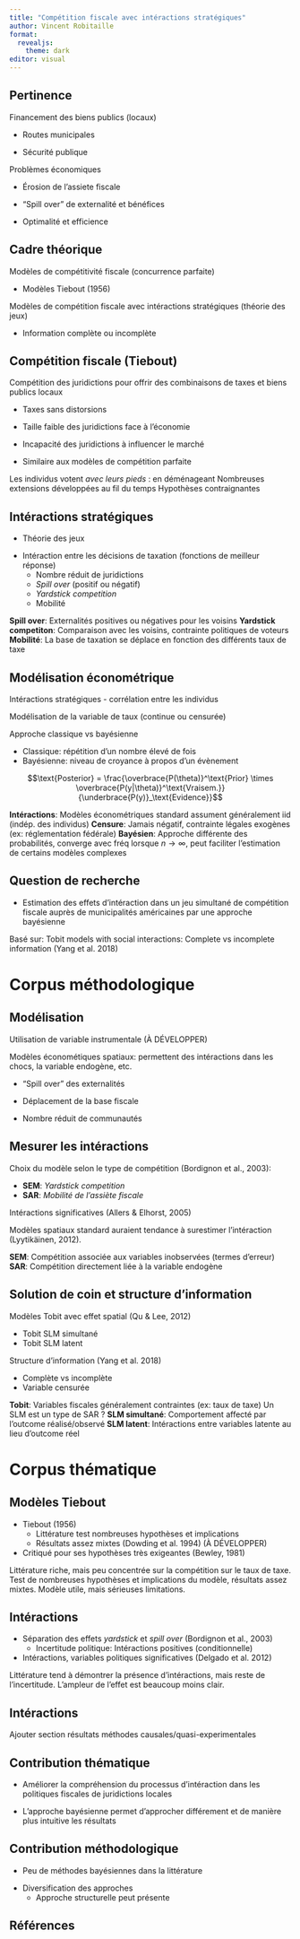 ```yaml
---
title: "Compétition fiscale avec intéractions stratégiques"
author: Vincent Robitaille
format: 
  revealjs:
    theme: dark
editor: visual
---
```


## Pertinence

:::: {.fragment .fade-in}
::: {.fragment .semi-fade-out}
Financement des biens publics (locaux)
:::
::::

:::: {.fragment .fade-in}
::: {.fragment .semi-fade-out}
-   Routes municipales
:::
::::

:::: {.fragment .fade-in}
::: {.fragment .semi-fade-out}
-   Sécurité publique
:::
::::

:::: {.fragment .fade-in}
::: {.fragment .semi-fade-out}
Problèmes économiques
:::
::::

:::: {.fragment .fade-in}
::: {.fragment .semi-fade-out}
-   Érosion de l'assiete fiscale
:::
::::

:::: {.fragment .fade-in}
::: {.fragment .semi-fade-out}
-   "Spill over" de externalité et bénéfices
:::
::::

:::: {.fragment .fade-in}
::: {.fragment .semi-fade-out}
-   Optimalité et efficience
:::
::::

## Cadre théorique

:::: {.fragment .fade-in}
::: {.fragment .semi-fade-out}
Modèles de compétitivité fiscale (concurrence parfaite)

-   Modèles Tiebout (1956)
:::
::::

::: {.fragment .semi-fade-out}
Modèles de compétition fiscale avec intéractions stratégiques (théorie des jeux)

-   Information complète ou incomplète
:::

## Compétition fiscale (Tiebout)

:::: {.fragment .fade-in}
::: {.fragment .semi-fade-out}
Compétition des juridictions pour offrir des combinaisons de taxes et biens publics locaux
:::
::::

:::: {.fragment .fade-in}
::: {.fragment .semi-fade-out}
-   Taxes sans distorsions
:::
::::

:::: {.fragment .fade-in}
::: {.fragment .semi-fade-out}
-   Taille faible des juridictions face à l'économie
:::
::::

:::: {.fragment .fade-in}
::: {.fragment .semi-fade-out}
-   Incapacité des juridictions à influencer le marché
:::
::::

:::: {.fragment .fade-in}
::: {.fragment .semi-fade-out}
-   Similaire aux modèles de compétition parfaite
:::
::::

::: {.notes}
Les individus votent *avec leurs pieds* : en déménageant
Nombreuses extensions développées au fil du temps
Hypothèses contraignantes
:::

## Intéractions stratégiques

:::: {.fragment .fade-in}
::: {.fragment .semi-fade-out}
-   Théorie des jeux
:::
::::

::: {.fragment .fade-in}
-   Intéraction entre les décisions de taxation (fonctions de meilleur réponse)
    -   Nombre réduit de juridictions
    -   *Spill over* (positif ou négatif)
    -   *Yardstick competition*
    -   Mobilité
:::

::: {.notes}
**Spill over**: Externalités positives ou négatives pour les voisins
**Yardstick competiton**: Comparaison avec les voisins, contrainte politiques de voteurs
**Mobilité**: La base de taxation se déplace en fonction des différents taux de taxe
:::

## Modélisation économétrique

:::: {.fragment .fade-in}
::: {.fragment .semi-fade-out}
Intéractions stratégiques - corrélation entre les individus
:::
::::

:::: {.fragment .fade-in}
::: {.fragment .semi-fade-out}
Modélisation de la variable de taux (continue ou censurée)
:::
::::

::: {.fragment .fade-in}
Approche classique vs bayésienne
:::

::: {.fragment .fade-in}
-   Classique: répétition d'un nombre élevé de fois
-   Bayésienne: niveau de croyance à propos d'un évènement
:::

::: {.fragment .fade-in}
$$\text{Posterior} = \frac{\overbrace{P(\theta)}^\text{Prior} \times \overbrace{P(y|\theta)}^\text{Vraisem.}}{\underbrace{P(y)}_\text{Evidence}}$$
:::

::: {.notes}
**Intéractions**: Modèles économétriques standard assument généralement iid (indép. des individus)
**Censure**: Jamais négatif, contrainte légales exogènes (ex: réglementation fédérale)
**Bayésien**: Approche différente des probabilités, converge avec fréq lorsque $n\rightarrow \infty$, peut faciliter l'estimation de certains modèles complexes
:::

## Question de recherche

-   Estimation des effets d'intéraction dans un jeu simultané de compétition fiscale auprès de municipalités américaines par une approche bayésienne

::: {.notes}
Basé sur:
Tobit models with social interactions: Complete vs incomplete information (Yang et al. 2018)
:::

# Corpus méthodologique

## Modélisation

:::: {.fragment .fade-in}
::: {.fragment .semi-fade-out}
Utilisation de variable instrumentale (À DÉVELOPPER)
:::
::::

::: {.fragment .fade-in}
Modèles économétiques spatiaux: permettent des intéractions dans les chocs, la variable endogène, etc.
:::

:::: {.fragment .fade-in}
::: {.fragment .semi-fade-out}
-   "Spill over" des externalités
:::
::::

:::: {.fragment .fade-in}
::: {.fragment .semi-fade-out}
-   Déplacement de la base fiscale
:::
::::

:::: {.fragment .fade-in}
::: {.fragment .semi-fade-out}
-   Nombre réduit de communautés
:::
::::

## Mesurer les intéractions

Choix du modèle selon le type de compétition (Bordignon et al., 2003):

-   **SEM**: *Yardstick competition*
-   **SAR**: *Mobilité de l'assiète fiscale*

Intéractions significatives (Allers & Elhorst, 2005)

Modèles spatiaux standard auraient tendance à surestimer l'intéraction (Lyytikäinen, 2012).

::: {.notes}
**SEM**: Compétition associée aux variables inobservées (termes d'erreur)
**SAR**: Compétition directement liée à la variable endogène
:::

## Solution de coin et structure d'information

Modèles Tobit avec effet spatial (Qu & Lee, 2012)

-   Tobit SLM simultané
-   Tobit SLM latent

Structure d'information (Yang et al. 2018)

-   Complète vs incomplète
-   Variable censurée

::: {.notes}
**Tobit**: Variables fiscales généralement contraintes (ex: taux de taxe)
Un SLM est un type de SAR ?
**SLM simultané**: Comportement affecté par l'outcome réalisé/observé
**SLM latent**: Intéractions entre variables latente au lieu d'outcome réel
:::

# Corpus thématique

## Modèles Tiebout

-   Tiebout (1956)
    -   Littérature test nombreuses hypothèses et implications
    -   Résultats assez mixtes (Dowding et al. 1994) (À DÉVELOPPER)
-   Critiqué pour ses hypothèses très exigeantes (Bewley, 1981)

::: {.notes}
Littérature riche, mais peu concentrée sur la compétition sur le taux de taxe.
Test de nombreuses hypothèses et implications du modèle, résultats assez mixtes.
Modèle utile, mais sérieuses limitations.
:::

## Intéractions

-   Séparation des effets *yardstick* et *spill over* (Bordignon et al., 2003)
    -   Incertitude politique: Intéractions positives (conditionnelle)
-   Intéractions, variables politiques significatives (Delgado et al. 2012)

::: {.notes}
Littérature tend à démontrer la présence d'intéractions, mais reste de l'incertitude.
L'ampleur de l'effet est beaucoup moins clair.
:::

## Intéractions

Ajouter section résultats méthodes causales/quasi-experimentales

## Contribution thématique

:::: {.fragment .fade-in}
::: {.fragment .semi-fade-out}
-   Améliorer la compréhension du processus d'intéraction dans les politiques fiscales de juridictions locales
:::
::::

::: {.fragment .fade-in}
-   L'approche bayésienne permet d'approcher différement et de manière plus intuitive les résultats
:::

## Contribution méthodologique

:::: {.fragment .fade-in}
::: {.fragment .semi-fade-out}
-   Peu de méthodes bayésiennes dans la littérature
:::
::::

::: {.fragment .fade-in}
-   Diversification des approches
    -   Approche structurelle peut présente
:::

## Références
